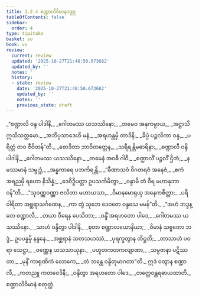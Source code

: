 ```yaml
---
title: 1.2.4 စဏ္ဍာလိဝိမာနဝတ္ထု
tableOfContents: false
sidebar:
  order: 4
type: tipitaka
basket: su
book: vv
review:
  current: review
  updated: '2025-10-27T21:48:50.673682'
  updated_by: ''
  notes: ''
  history:
  - state: review
    date: '2025-10-27T21:48:50.673682'
    updated_by: ''
    notes: ''
    previous_state: draft
---
```



<ReviewStatus review={frontmatter.review} showDetails={true} />

<HypothesisAnnotation frontmatter={frontmatter} />

<DynamicBreadcrumb />

<Division number="195" book="vv" e="ch" v="19" p="25">

<Paragraph number="219" type="verses" book="vv">
_“စဏ္ဍာလိ ဝန္ဒ ပါဒါနိ,_  
_ဂေါတမဿ ယသဿိနော;_  
_တမေဝ အနုကမ္ပာယ,_  
_အဋ္ဌာသိ ဣသိသတ္တမော._  

</Paragraph>

</Division>
<Division number="196" book="vv" e="ch" v="19" p="25">

<Paragraph number="220" type="verses" book="vv">
_အဘိပ္ပသာဒေဟိ မနံ,_  
_အရဟန္တမှိ တာဒိနိ;_  
_ခိပ္ပံ ပဉ္ဇလိကာ ဝန္ဒ,_  
_ပရိတ္တံ တဝ ဇီဝိတန်”တိ._  

</Paragraph>

</Division>
<Division number="197" book="vv" e="ch" v="19" p="25">

<Paragraph number="221" type="verses" book="vv">
_စောဒိတာ ဘာဝိတတ္တေန,_  
_သရီရန္တိမဓာရိနာ;_  
_စဏ္ဍာလီ ဝန္ဒိ ပါဒါနိ,_  
_ဂေါတမဿ ယသဿိနော._  

</Paragraph>

</Division>
<Division number="198" book="vv" e="ch" v="19" p="25">

<Paragraph number="222" type="verses" book="vv">
_တမေနံ အဝဓီ ဂါဝီ,_  
_စဏ္ဍာလိံ ပဉ္ဇလိံ ဌိတံ;_  
_နမဿမာနံ သမ္ဗုဒ္ဓံ,_  
_အန္ဓကာရေ ပဘင်္ကရန္တိ._  

</Paragraph>

</Division>
<Division number="199" book="vv" e="ch" v="19" p="26">

<Paragraph number="223" type="verses" book="vv">
_“ခီဏာသဝံ ဝိဂတရဇံ အနေဇံ,_  
_ဧကံ အရညမှိ ရဟော နိသိန္နံ;_  
_ဒေဝိဒ္ဓိပတ္တာ ဥပသင်္ကမိတွာ,_  
_ဝန္ဒာမိ တံ ဝီရ မဟာနုဘာဝန်”တိ._  

</Paragraph>

</Division>
<Division number="200" book="vv" e="ch" v="19" p="26">

<Paragraph number="224" type="verses" book="vv">
_“သုဝဏ္ဏဝဏ္ဏာ ဇလိတာ မဟာယသာ,_  
_ဝိမာနမောရုယှ အနေကစိတ္တာ;_  
_ပရိဝါရိတာ အစ္ဆရာသင်္ဂဏေန,_  
_ကာ တွံ သုဘေ ဒေဝတေ ဝန္ဒသေ မမန်”တိ._  

</Paragraph>

</Division>
<Division number="201" book="vv" e="ch" v="19" p="26">

<Paragraph number="225" type="verses" book="vv">
_“အဟံ ဘဒ္ဒန္တေ စဏ္ဍာလီ,_  
_တယာ ဝီရေန ပေသိတာ;_  
_ဝန္ဒိံ အရဟတော ပါဒေ,_  
_ဂေါတမဿ ယသဿိနော._  

</Paragraph>

</Division>
<Division number="202" book="vv" e="ch" v="19" p="26">

<Paragraph number="226" type="verses" book="vv">
_သာဟံ ဝန္ဒိတွာ ပါဒါနိ,_  
_စုတာ စဏ္ဍာလယောနိယာ;_  
_ဝိမာနံ သဗ္ဗတော ဘဒ္ဒံ,_  
ဥပပန္နမှိ နန္ဒနေ._  

</Paragraph>

</Division>
<Division number="203" book="vv" e="ch" v="19" p="26">

<Paragraph number="227" type="verses" book="vv">
_အစ္ဆရာနံ သတသဟဿံ,_  
_ပုရက္ခတွာန တိဋ္ဌတိ;_  
_တာသာဟံ ပဝရာ သေဋ္ဌာ,_  
_ဝဏ္ဏေန ယသသာယုနာ._  

</Paragraph>

</Division>
<Division number="204" book="vv" e="ch" v="19" p="26">

<Paragraph number="228" type="verses" book="vv">
_ပဟူတကတကလျာဏာ,_  
_သမ္ပဇာနာ ပဋိဿတာ;_  
_မုနိံ ကာရုဏိကံ လောကေ,_  
_တံ ဘန္တေ ဝန္ဒိတုမာဂတာ”တိ._  

</Paragraph>

</Division>
<Division number="205" book="vv" e="ch" v="19" p="26">

<Paragraph number="229" type="verses" book="vv">
ဣဒံ ဝတွာန စဏ္ဍာလီ,_  
_ကတညူ ကတဝေဒိနီ;_  
_ဝန္ဒိတွာ အရဟတော ပါဒေ,_  
_တတ္ထေဝန္တရဓာယထာတိ._  


</Paragraph>
</Division>

<Paragraph number="230" type="center" book="vv">
စဏ္ဍာလိဝိမာနံ စတုတ္ထံ.
</Paragraph>
